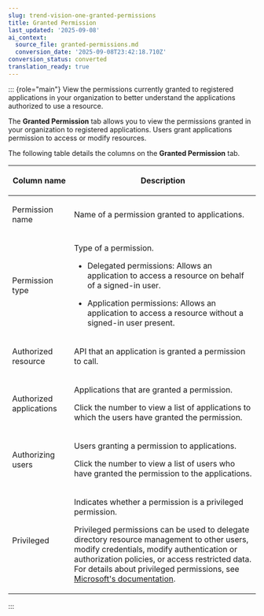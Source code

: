 ```yaml
---
slug: trend-vision-one-granted-permissions
title: Granted Permission
last_updated: '2025-09-08'
ai_context:
  source_file: granted-permissions.md
  conversion_date: '2025-09-08T23:42:18.710Z'
conversion_status: converted
translation_ready: true
---
```


::: {role="main"}
View the permissions currently granted to registered applications in your organization to better understand the applications authorized to use a resource.

The **Granted Permission** tab allows you to view the permissions granted in your organization to registered applications. Users grant applications permission to access or modify resources.

The following table details the columns on the **Granted Permission** tab.

<table>
<colgroup>
<col style="width: 25%" />
<col style="width: 75%" />
</colgroup>
<thead>
<tr>
<th><p>Column name</p></th>
<th><p>Description</p></th>
</tr>
</thead>
<tbody>
<tr>
<td><p>Permission name</p></td>
<td><p>Name of a permission granted to applications.</p></td>
</tr>
<tr>
<td><p>Permission type</p></td>
<td><p>Type of a permission.</p>
<ul>
<li><p>Delegated permissions: Allows an application to access a resource on behalf of a signed-in user.</p></li>
<li><p>Application permissions: Allows an application to access a resource without a signed-in user present.</p></li>
</ul></td>
</tr>
<tr>
<td><p>Authorized resource</p></td>
<td><p>API that an application is granted a permission to call.</p></td>
</tr>
<tr>
<td><p>Authorized applications</p></td>
<td><p>Applications that are granted a permission.</p>
<p>Click the number to view a list of applications to which the users have granted the permission.</p></td>
</tr>
<tr>
<td><p>Authorizing users</p></td>
<td><p>Users granting a permission to applications.</p>
<p>Click the number to view a list of users who have granted the permission to the applications.</p></td>
</tr>
<tr>
<td><p>Privileged</p></td>
<td><p>Indicates whether a permission is a privileged permission.</p>
<p>Privileged permissions can be used to delegate directory resource management to other users, modify credentials, modify authentication or authorization policies, or access restricted data. For details about privileged permissions, see <a href="https://learn.microsoft.com/en-us/entra/identity/role-based-access-control/permissions-reference">Microsoft's documentation</a>.</p></td>
</tr>
</tbody>
</table>
:::
